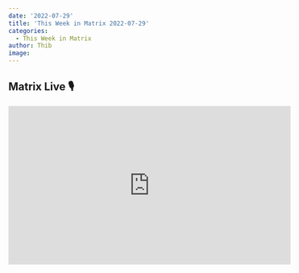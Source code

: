 ```yaml
---
date: '2022-07-29'
title: 'This Week in Matrix 2022-07-29'
categories:
  - This Week in Matrix
author: Thib
image: 
---
```


## Matrix Live 🎙

<iframe width="560" height="315" src="https://www.youtube.com/embed/OHsGBcnv8oQ " title="YouTube video player" frameborder="0" allow="accelerometer; autoplay; clipboard-write; encrypted-media; gyroscope; picture-in-picture" allowfullscreen/>


## Dept of Spec 📜

[TravisR](https://matrix.to/#/@travis:t2l.io) says

> Hello everyone! For this week's spec update you get me, Travis, instead of anoa (sorry). The heart of Matrix is the specification, modified by Matrix Spec Change (MSC) proposals - learn more at https://spec.matrix.org/unstable/proposals/
> 
> Be sure to read the Spec Core Team (SCT) section in today's update for some exciting news about Matrix though - this has a good chance of affecting how the MSC process works in the future.
> 
> ## MSC Status
> 
> **Merged MSCs:**
> * [MSC3844: Remove unused policy room sharing mechanism](https://github.com/matrix-org/matrix-spec-proposals/pull/3844)
> * [MSC3828: Content Repository CORP Headers](https://github.com/matrix-org/matrix-spec-proposals/pull/3828)
> * [MSC3827: Filtering of `/publicRooms` by room type](https://github.com/matrix-org/matrix-spec-proposals/pull/3827)
> * [MSC2153: Add a default push rule to ignore m.reaction events](https://github.com/matrix-org/matrix-spec-proposals/pull/2153)
> 
> **MSCs in Final Comment Period:**
> * [MSC3818: Copy room type on upgrade](https://github.com/matrix-org/matrix-spec-proposals/pull/3818) (merge)
> * [MSC3255: Use SRV record for homeservers discovery by clients](https://github.com/matrix-org/matrix-spec-proposals/pull/3255) (close)
> * [MSC2836: Threading](https://github.com/matrix-org/matrix-spec-proposals/pull/2836) (close)
> * [Threading API](https://github.com/matrix-org/matrix-spec-proposals/issues/3799) (close)
> 
> **New MSCs:**
> * [MSC3856: Threads List API](https://github.com/matrix-org/matrix-spec-proposals/pull/3856)
> * [MSC3852: Expose user agent information on `Device`](https://github.com/matrix-org/matrix-spec-proposals/pull/3852)
> 
> ## Spec Core Team
> 
> The SCT has been powering through MSCs for the second week in a row, using a new internal process to encourage activity and hopefully keep momentum going. If there's an MSC you think should be on the agenda, please visit the [#sct-office:matrix.org](https://matrix.to/#/#sct-office:matrix.org) and raise it for consideration 🙂
> 
> We've also been at IETF 114 to talk about [MIMI](https://datatracker.ietf.org/doc/draft-mahy-mimi-problem-outline/) - an initiative to define a standard for messaging interoperability inspired by the [DMA](https://matrix.org/blog/2022/03/30/technical-faq-on-the-digital-markets-act). Matrix appears to fit perfectly into this use-case, so we've been talking with various folks involved to ensure Matrix is on the radar, including preparing our own Internet-Draft to demonstrate how it could work. MIMI is not currently a working group within the IETF, but the expectation is that it will be soon - we look forward to this happening, and are eager to contribute to the process here - or proposing Matrix itself to IETF as an initiative in its own right.
> 
> Watch this space for updates, or visit [#matrix-spec:matrix.org](https://matrix.to/#/#matrix-spec:matrix.org) to ask questions 🙂
> 
> ## Random MSC of the Week
> 
> The random MSC of the week is... [MSC3554: Extensible Events - Translatable Text](https://github.com/matrix-org/matrix-spec-proposals/pull/3554)!
> 
> This MSC covers an Extensible Events ([MSC1767](https://github.com/matrix-org/matrix-spec-proposals/pull/1767)) schema definition for translatable text! This would allow a client to send a message in multiple languages, with the receiver able to choose which language they're prefer to see the message in (ideally falling back to a default or machine translation if their preferred language was not available).
> 
> Like other MSCs that rely on Extensible Events, [MSC1767](https://github.com/matrix-org/matrix-spec-proposals/pull/1767) will need to land before this MSC can. But until then, it's great to see all of the wonderful things this feature will allow Matrix to do!
> ![](/blog/img/41350f50f74ae8dee4d89604a5a20cd5af0b4a4e.png)

## Dept of Servers 🏢

### Synapse ([website](https://github.com/matrix-org/synapse/))

Synapse is a Matrix homeserver implementation developed by the matrix.org core team

[Shay](https://matrix.to/#/@shayshay:matrix.org) says

> Greetings! We have been hard at work on Synapse this week. Work on faster room joins continues. In addition, Synapse 1.64.0rc2 was released. Notable features include:
> - support for room version 10
> - per-room rate limiting for room joins
> - support for Implicit TLS for sending emails
> and much more, as well as a number of bugfixes, improvements to the documentation, and other changes to make Synapse leaner, faster, and generally more awesome.

### Construct Server

[Jason Volk](https://matrix.to/#/@jevolk:matrix.org) reports

> This week The Construct server runs on Alpine Linux using freshly cut docker images building on the 0.7 release announced last week. A few images are available for preview while a more complete matrix is filled out. I am proud to announce to TWIM that Construct offers the most compact docker image for a Matrix server at just under 15 MiB; the only caveat is that media
> thumbnailing won't be available.
> 
> There's still a lot of room for optimization and docker experts to critique! Feel free to join the discussion at [#construct:zemos.net](https://matrix.to/#/#construct:zemos.net) and check out https://github.com/matrix-construct/construct today!

## Dept of Clients 📱

### Element Web/Desktop ([website](https://github.com/vector-im/element-web))

Secure and independent communication, connected via Matrix. Come talk with us in [#element-web:matrix.org](https://matrix.to/#/#element-web:matrix.org)!

[Danielle](https://matrix.to/#/@daniellekirkwood:one.ems.host) announces

> * It’s holiday season but that won’t slow us down! We’ve been hard at work fixing defects and improving features.
> * Our recently released new search experience is continuing to be improved. This week we’ve added more accessibility, so it can be helpful to all.
> * We’ve completely finished the migration of our tests.
> * There’s a new “use case” screen for users who sign up, it asks folks who they'll talk to the most on Element and, in the future, that will help us to tailor the experience.
> 
> **In labs (you can enable labs features in settings on develop.element.io or on Nightly):**
> 
> * Video rooms continue to improve. Check it out!

### Element iOS ([website](https://github.com/vector-im/element-ios))

Secure and independent communication for iOS, connected via Matrix. Come talk with us in [#element-ios:matrix.org](https://matrix.to/#/#element-ios:matrix.org)!

[Ștefan](https://matrix.to/#/@stefan.ceriu:matrix.org) reports

> * It’s an exciting week for both our mobile teams as we’re ready to release our new authentication flow! If you’ve been reading TWIM for a while you’ll know that we’ve been working hard, across all Element teams, to improve our onboarding experience. Part of this work on iOS was a new Create Account flow.
>     * We’re rolling the changes out slowly, so don’t panic if you don’t see the new experience yet! 
> * In even more exciting news, our test coverage has increased with a big bump. We’ve gone from 12% to 51%!
> * We’ve also continued to make updates and improvements to our location sharing feature.
> * On the ElementX front we have our first proof of concept for sliding sync (sync v3) working and we’ve almost finished setting up snapshot and integration testing. We also have Rust logs, a new authentication service and performance tests incoming.
> * Finally, the account deactivation button has had a change of copy - this keeps us inline with Apple guidelines around deleting and deactivating accounts.

<iframe width="560" height="315" src="https://www.youtube.com/embed/zWJ7IWDcslU " title="YouTube video player" frameborder="0" allow="accelerometer; autoplay; clipboard-write; encrypted-media; gyroscope; picture-in-picture" allowfullscreen/>

### Element Android ([website](https://github.com/vector-im/element-android))

Secure and independent communication for Android, connected via Matrix. Come talk with us in [#element-android:matrix.org](https://matrix.to/#/#element-android:matrix.org)!

[Danielle](https://matrix.to/#/@daniellekirkwood:one.ems.host) says

> * Our new Nightly releases are now available and allowing us to catch any bugs or regressions even faster - exciting!
> * It will soon be easier than ever to create an account on Element, so if you’ve been waiting for an update before you recommend us to others, it’s nearly time! We’ll be rolling these changes out slowly over the next week or so.
> 
>     - Alongside the new create account flow will be an updated sign in and reset password experience. Check it out and let us know what you think.
> * Also in this release we’ve added a “match system settings” to the Font size screen.

## Dept of SDKs and Frameworks 🧰

### Trixnity ([website](https://gitlab.com/trixnity/trixnity))

Multiplatform Kotlin SDK for Matrix

[Benedict](https://matrix.to/#/@benedict:imbitbu.de) says

> Trixnity 2.2.0 has been released.
> * Mac builds are enabled, which means, that olm is bundled into macOS and iOS builds too. So no need to build olm yourself anymore.
> * `trixnity-crypto` has been introduced, which contains the matrix e2e-encryption stuff and was previously located in `trixnity-client`. The relocation allows you to possibly use this in e. g. appservices. Key trust level calculation, key backup, key verification will be moved into it too.
> * client: basic event relation support has been added to be prepared for the next matrix spec
> * client: added server discovery
> * updated to kotlin 1.7
> * some bug fixes

### matrix-rust-sdk ([website](https://github.com/matrix-org/matrix-rust-sdk))

Matrix Client-Server SDK for Rust

[ben](https://matrix.to/#/@gnunicorn:matrix.org) reports

> It's been a week of quite, constant progress on many fronts, most not that visible to the outside observer. For once, the progress on integration sliding sync into element-x for iOS has taken up speed, with many smaller bug fixes and additional features exposed through the FFI being added and performance optimisations. After the internal jack-in testing tool, this is the first actual trial of sliding sync for rust (and after the js-implementation, only the second client to actually use sliding sync overall)—and it has been tremendous. Latest tests put the loading time to first view on the first 20-ish rooms at a 150ms range 🎉. 
> 
> More visible to the keen observers of the repository has been that [we've updated the `event_handler` API](https://github.com/matrix-org/matrix-rust-sdk/pull/874) to allow removing existing handlers, an important step towards implementing [completion guaranteeing API calls](https://github.com/matrix-org/matrix-rust-sdk/pull/868), and that we've [support for custom encrypted events](https://github.com/matrix-org/matrix-rust-sdk/pull/882) now.
> 
> 👉️ Wanna hack on matrix rust? Go check out our [`help wanted` tagged issues](https://github.com/matrix-org/matrix-rust-sdk/issues?q=is%3Aissue+is%3Aopen+label%3A%22help+wanted%22) and join our matrix channel at [#matrix-rust-sdk:matrix.org](https://matrix.to/#/#matrix-rust-sdk:matrix.org).

## Dept of Ops 🛠

### matrix-docker-ansible-deploy ([website](https://github.com/spantaleev/matrix-docker-ansible-deploy))

Matrix server setup using Ansible and Docker

[Slavi](https://matrix.to/#/@slavi:devture.com) reports

> Thanks to [MdotAmaan](https://github.com/MdotAmaan)'s efforts, [matrix-docker-ansible-deploy](https://github.com/spantaleev/matrix-docker-ansible-deploy) now supports bridging to [Discord](https://discordapp.com/) via the [mautrix-discord](https://mau.dev/mautrix/discord) bridge. See our [Setting up Mautrix Discord bridging](https://github.com/spantaleev/matrix-docker-ansible-deploy/blob/master/docs/configuring-playbook-bridge-mautrix-discord.md) documentation page for getting started.
> 
> **Note**: this is a new Discord bridge. The playbook still retains Discord bridging via [matrix-appservice-discord](https://github.com/spantaleev/matrix-docker-ansible-deploy/blob/master/docs/configuring-playbook-bridge-appservice-discord.md) and [mx-puppet-discord](https://github.com/spantaleev/matrix-docker-ansible-deploy/blob/master/docs/configuring-playbook-bridge-mx-puppet-discord.md). You're free too use the bridge that serves you better, or even all three of them (for different users and use-cases).

[Slavi](https://matrix.to/#/@slavi:devture.com) reports

> [matrix-docker-ansible-deploy](https://github.com/spantaleev/matrix-docker-ansible-deploy) now supports bridging to [Kakaotalk](https://www.kakaocorp.com/page/service/service/KakaoTalk?lang=ENG) via [matrix-appservice-kakaotalk](https://src.miscworks.net/fair/matrix-appservice-kakaotalk) - a bridge based on [node-kakao](https://github.com/storycraft/node-kakao) (now unmaintained) and some [mautrix-facebook](https://github.com/mautrix/facebook) code. Thanks to [hnarjis](https://github.com/hnarjis) for helping us add support for this!
> 
> See our [Setting up Appservice Kakaotalk bridging](https://github.com/spantaleev/matrix-docker-ansible-deploy/blob/master/docs/configuring-playbook-bridge-appservice-kakaotalk.md) documentation to get started.

## Dept of Events and Talks 🗣️

### A New HOPE (NYC) concluded ([website](https://xiv.hope.net/))

[cel](https://matrix.to/#/@cel:spruceid.com) says

> Thanks Element Matrix Services (EMS) for hosting our homeserver (`hope.net`)!
> 
> Previously: https://matrix.org/blog/2022/07/22/this-week-in-matrix-2022-07-22#hope-conference
> 
> See you in 2024, hopefully!
> 
> ### May Container Hackers (MCH) concluded
> 
> [https://mch2022.org/](https://mch2022.org/)
> 
> MCH2022 in the Netherlands successfully occurred!
> 
> MCH2022 has an IRC-bridged Matrix room: [https://matrix.to/#/#_oftc_#mch2022:matrix.org](https://matrix.to/#/#_oftc_#mch2022:matrix.org)
> 
> HOPE and MCH had a bridge room{"/"}tent: [https://wiki.mch2022.org/Hope#HOPE-MCH_Portal](https://wiki.mch2022.org/Hope#HOPE-MCH_Portal)
> 
> See you in 2026 or so!
> ![](/blog/img/493e42137d8b3c84fd1c57ab4e9f85fc91790bed.jpg)


#### Matrix Summit schedule

[Yan](https://matrix.to/#/@yan:datanauten.de) says

> By the end of last week we received a bunch of proposal for talks and workshops for the conference.
> It were all together 32 proposals and we accepted almost all of them.
> 
> We released already multiple [versions](https://cfp.summit2022.matrixmeetup.de/matrix-summit-conference-2022/schedule/changelog/) of our schedule. The current version is 0.5 [html](https://cfp.summit2022.matrixmeetup.de/matrix-summit-conference-2022/schedule/v/0.5/#) [json](https://cfp.summit2022.matrixmeetup.de/matrix-summit-conference-2022/schedule/export/schedule.json)
> 
> There is even some space left for late comers. In case you decide spontaneously to come and want to talk let us know, we will find a way.
> 
> ### Tickets
> 
> You now [get tickets](https://tickets.summit2022.matrixmeetup.de/matrix-meetup-berlin/summit2022/) for the summit for the fantastic price of 0 euro. We like to know in advance how many people will come.
> If you have already a ticket and can’t come please let us know. So we can give them to people on the waiting list.
> 
> ### Sharing is caring
> 
> I case you have a room or ride to share or you are looking for transport or accommodation please visit our [#matrix-summit-sharing:c-base.org](https://matrix.to/#/#matrix-summit-sharing:c-base.org).
> 
> ![](/blog/img/OBcLGfUajPBCoDIdYdSptSJq.png)

[ChristianP](https://matrix.to/#/@christianp:vector.modular.im) reports

> If you'd rather listen to Yan and me talking about the Matrix Summit and its schedule, we recorded a podcast episode for you to get informed on the go.
> 
> https://fyyd.de/episode/9085227 (German)

## Dept of Interesting Projects 🛰️

### Effektio ([website](https://effektio.org/))

[ben](https://matrix.to/#/@gnunicorn:matrix.org) reports

> The team of effektio, the mobile-first organizing app build on matrix, is [happy to announce](https://effektio.org/2022/07/29/being-more-public/) the [new website](https://effektio.org/). Aside from the revamped [team section](https://effektio.org/team/), we are particularly excited about the [new product progress page](https://effektio.org/product/), as the questions "what are you building exactly, and how far are you with the progress" are commonplace. With the product page we hope to provide more clarity what we mean, in actual features, when we say "organize yourself, your friends, family, clubs and all other communities from the palm of your hand". Each feature also links right into the specific section of the Github project, so you can get an unobstructed view of the actual progress happening—and contribute, if you like.

## Dept of Ping 🏓

Here we reveal, rank, and applaud the homeservers with the lowest ping, as measured by [pingbot](https://github.com/maubot/echo), a [maubot](https://github.com/maubot/maubot) that you can host on your own server.

### [#ping:maunium.net](https://matrix.to/#/#ping:maunium.net)
Join [#ping:maunium.net](https://matrix.to/#/#ping:maunium.net) to experience the fun live, and to find out how to add YOUR server to the game.

|Rank|Hostname|Median MS|
|:---:|:---:|:---:|
|1|maunium.net|239.5|
|2|babel.sh|432|
|3|trygve.me|479|
|4|envs.net|555.5|
|5|maximiliangaedig.com|660.5|
|6|alemann.dev|674|
|7|kittenface.studio|752.5|
|8|pikaviestin.fi|798|
|9|kootstra.frl|881|
|10|babel1.eu|946.5|

### [#ping-no-synapse:maunium.net](https://matrix.to/#/#ping-no-synapse:maunium.net)
Join [#ping-no-synapse:maunium.net](https://matrix.to/#/#ping-no-synapse:maunium.net) to experience the fun live, and to find out how to add YOUR server to the game.

|Rank|Hostname|Median MS|
|:---:|:---:|:---:|
|1|babel.sh|151.5|
|2|kernel-error.com|281|
|3|babel1.eu|303.5|
|4|foxo.me|447|
|5|rustybever.be|499|
|6|grin.hu|520.5|
|7|cutema.re|679.5|
|8|zemos.net|1179.5|

## That's all I know 🏁

See you next week, and be sure to stop by [#twim:matrix.org](https://matrix.to/#/#twim:matrix.org) with your updates!
